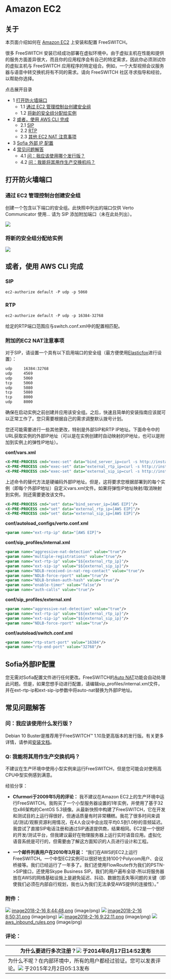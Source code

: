 # Amazon EC2

## 关于

本页面介绍如何在 [Amazon EC2](http://aws.amazon.com/ec2/) 上安装和配置 FreeSWITCH。

很多 FreeSWITCH 安装已经成功部署在虚拟环境中。由于虚拟主机在性能和提供的服务方面差异很大，而且你的应用程序会有自己的特定需求，因此你必须测试你的虚拟主机与 FreeSWITCH 应用程序的特定组合。例如，一个大型视频会议服务器与语音中转交换机将有不同的需求。请向 FreeSWITCH 社区寻求指导和经验，以帮助你选择。

点击展开目录

* 1 [打开防火墙端口](#opening-firewall-ports)  
   * 1.1 [通过 EC2 管理控制台创建安全组](#create-security-group-via-ec2-management-console)  
   * 1.2 [将新的安全组分配给实例](#assign-new-security-group-to-instance)
* 2 [或者，使用 AWS CLI 完成](#or-do-it-via-aws-cli-)  
   * 2.1 [SIP](#sip)  
   * 2.2 [RTP](#rtp)  
   * 2.3 [其他 EC2 NAT 注意事项](#additional-ec2-nat-notes)
* 3 [Sofia 外部 IP 配置](#sofia-external-ip-config)
* 4 [常见问题解答](#faq)  
   * 4.1 [问：我应该使用哪个发行版？](#q-what-distro-should-i-use)  
   * 4.2 [问：我能将其用作生产交换机吗？](#q-can-i-run-this-as-a-production-switch)

## 打开防火墙端口

### 通过 EC2 管理控制台创建安全组

创建一个包含以下端口的安全组。此快照中列出的端口仅供 Verto Communicator 使用... 请为 SIP 添加附加端口（未在此处列出）。

![](/attachments/3965076/17695679.png)

### 将新的安全组分配给实例

![](/attachments/3965076/16354752.png)

## 或者，使用 AWS CLI 完成

### SIP

```xml
ec2-authorize default -P udp -p 5060
```

### RTP

```xml
ec2-authorize default -P udp -p 16384-32768
```

给定的RTP端口范围应与switch.conf.xml中的配置相匹配。

### 附加的EC2 NAT注意事项

对于SIP，请设置一个具有以下启用端口的安全组（最方便使用[Elasticfox](http://developer.amazonwebservices.com/connect/entry.jspa?externalID=609)进行设置）：

```xml
udp     16384:32768
udp     4569
udp     5060
tcp     5060
udp     5080
tcp     5080
tcp     8000
udp     8000
```

确保在启动实例之前创建并应用该安全组。之后，快速且简单的安装指南应该就可以正常工作了。您只需要根据自己的需求调整默认拨号计划。

您还可能需要进行一些其他更改，特别是外部SIP和RTP IP地址。下面命令中的URL获取实例的外部IP地址（可以是在实例创建时自动映射的IP地址，也可以是附加到实例上的弹性IP地址）。

**conf/vars.xml**

```xml
<X-PRE-PROCESS cmd="exec-set" data="bind_server_ip=curl -s http://instance-data/latest/meta-data/public-ipv4"/>
<X-PRE-PROCESS cmd="exec-set" data="external_rtp_ip=curl -s http://instance-data/latest/meta-data/public-ipv4"/>
<X-PRE-PROCESS cmd="exec-set" data="external_sip_ip=curl -s http://instance-data/latest/meta-data/public-ipv4"/>
```

上述命令的替代方法是硬编码外部IP地址。但是，这将要求您根据部署到的每个实例（即每个外部IP地址）自定义vars.xml文件。如果将弹性IP地址映射/取消映射到实例，则还需要更改该文件。

```xml
<X-PRE-PROCESS cmd="set" data="bind_server_ip=[AWS EIP]"/>
<X-PRE-PROCESS cmd="set" data="external_rtp_ip=[AWS EIP]"/>
<X-PRE-PROCESS cmd="set" data="external_sip_ip=[AWS EIP]"/>
```

  
**conf/autoload\_configs/verto.conf.xml**

  
```xml
<param name="ext-rtp-ip" data="[AWS EIP]">
```

**conf/sip\_profiles/internal.xml**

```xml
<param name="aggressive-nat-detection" value="true"/>
<param name="multiple-registrations" value="true"/>
<param name="ext-rtp-ip" value="$${external_rtp_ip}"/>
<param name="ext-sip-ip" value="$${external_sip_ip}"/>
<param name="NDLB-received-in-nat-reg-contact" value="true"/>
<param name="NDLB-force-rport" value="true"/>
<param name="NDLB-broken-auth-hash" value="true"/>
<param name="enable-timer" value="false"/>
<param name="auth-calls" value="true"/>
```

**conf/sip\_profiles/external.xml**

```xml
<param name="aggressive-nat-detection" value="true"/>
<param name="ext-rtp-ip" value="$${external_rtp_ip}"/>
<param name="ext-sip-ip" value="$${external_sip_ip}"/>
<param name="NDLB-force-rport" value="true"/>
```

**conf/autoload/switch.conf.xml**

```xml
<param name="rtp-start-port" value="16384"/>
<param name="rtp-end-port" value="32768"/>
```

## Sofia外部IP配置

您无需对Sofia配置文件进行任何更改。FreeSWITCH的[Auto NAT](https://wiki.freeswitch.org/wiki/Auto%5FNAT "Auto NAT")功能会自动处理此问题。但是，如果您想手动进行配置，请编辑sip\_profiles/internal.xml文件，并在ext-rtp-ip和ext-sip-ip参数中将auto-nat替换为外部IP地址。

## 常见问题解答

### 问：我应该使用什么发行版？

Debian 10 Buster是推荐用于FreeSWITCH™ 1.10及更高版本的发行版。有关更多详情，请参阅[安装文档](../index.mdx#about)。

### Q: 我能将其用作生产交换机吗？

不建议在生产环境中使用小型实例来运行FreeSWITCH，但是您可能会对使用高CPU中型实例感到满意。

经验分享：

* **Cfurmori于2009年5月的评论：** 我不建议在Amazon EC2上的生产环境中运行FreeSWITCH。我购买了一个小型服务器设置的1年实例，并使用了基于32位x86架构的CentOS 5.3镜像。从最新快照中构建了FreeSWITCH，它在开发和测试目的上运行得很好，但通话质量有时非常糟糕。我花了很多时间来调试/测试/观察资源利用情况，在4人会议中会出现平均0.5到1.0秒的音频延迟。我尝试了直接SIP电话注册和通过SIP通道提供商，结果相同。EC2是一个很好的开发/测试平台，但我建议最好在物理服务器上运行实时语音应用。虚拟化语音系统是可行的，但需要由了解这方面知识的人员进行设计和工程。

* **一个邮件列表用户在2010年3月说：** “我们在AWS的EC2上运行FreeSWITCH。一个中型EC2实例可以很好地支持100个Polycom用户、会议桥接等。我们已经运行了一年多了。我们还使用FlowRoute作为我们的PSTN->SIP接口，还使用Skype Business SIP。我们的用户遍布全球-所以将服务器放在AWS的网络基础设施上是避免延迟、抖动、数据包丢失等问题的关键（即使我们必须在内部自行规划，我也认为我们无法承受AWS提供的连接性）。”


### 附件：

![](/images/icons/bullet_blue.gif) [image2018-2-16 8:44:48.png](/attachments/3965076/16354746.png) (image/png)
![](/images/icons/bullet_blue.gif) [image2018-2-16 8:50:31.png](/attachments/3965076/16354749.png) (image/png)
![](/images/icons/bullet_blue.gif) [image2018-2-16 9:22:11.png](/attachments/3965076/16354752.png) (image/png)
![](/images/icons/bullet_blue.gif) [aws_inbound_rules.png](/attachments/3965076/17695679.png) (image/png)

### 评论：

| 为什么要进行多次注册？![](/images/icons/contenttypes/comment_16.png) 于2014年6月17日14:52发布   |
| ---------------------------------------------------------------------------------------------- |
| 为什么不呢？在内部环境中，所有的用户都经过验证。您可以发表评论。![](/images/icons/contenttypes/comment_16.png) 于2015年2月2日05:13发布 |